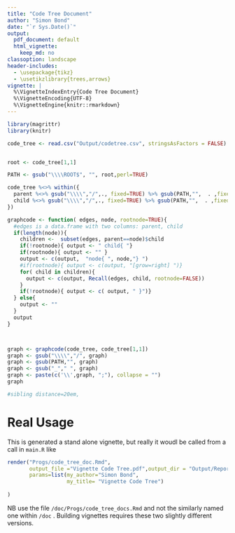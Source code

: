 ```yaml
---
title: "Code Tree Document"
author: "Simon Bond"
date: "`r Sys.Date()`"
output:
  pdf_document: default
  html_vignette:
    keep_md: no
classoption: landscape
header-includes:
  - \usepackage{tikz}
  - \usetikzlibrary{trees,arrows}
vignette: |
  %\VignetteIndexEntry{Code Tree Document} 
  %\VignetteEncoding{UTF-8} 
  %\VignetteEngine{knitr::rmarkdown}
---
```






```r
library(magrittr)
library(knitr)

code_tree <- read.csv("Output/codetree.csv", stringsAsFactors = FALSE)


root <- code_tree[1,1]

PATH <- gsub("\\\\ROOT$", "", root,perl=TRUE) 

code_tree %<>% within({
  parent %<>% gsub("\\\\","/",., fixed=TRUE) %>% gsub(PATH,"",  . ,fixed=TRUE)
  child %<>% gsub("\\\\","/",., fixed=TRUE) %>% gsub(PATH,"",  . ,fixed=TRUE)
})

graphcode <- function( edges, node, rootnode=TRUE){
  #edges is a data.frame with two columns: parent, child
  if(length(node)){
    children <-  subset(edges, parent==node)$child
    if(!rootnode){ output <- " child{ "}
    if(rootnode){ output <- "" }
    output <- c(output,  "node{ ", node,"} ")
    #if(rootnode){ output <- c(output, "[grow=right] ")}
    for( child in children){ 
      output <- c(output, Recall(edges, child, rootnode=FALSE))
    }
    if(!rootnode){ output <- c( output, " }")}
  } else{ 
    output <- ""
  }
  output
}



graph <- graphcode(code_tree, code_tree[1,1])
graph <- gsub("\\\\","/", graph)
graph <- gsub(PATH,"", graph)
graph <- gsub("_"," ", graph)
graph <- paste(c('\\',graph, ";"), collapse = "")
graph

#sibling distance=20em,
```

\begin{tikzpicture}[edge from parent fork right, level distance=20em, grow'=right,
  every node/.style = {shape=rectangle, rounded corners,draw, align=center, fill=white}] 
     `r knit_child(text=graph)`
\end{tikzpicture}

# Real Usage

This is generated a stand alone vignette, but really it woudl be called from a call in `main.R` like


```r
render("Progs/code_tree_doc.Rmd", 
       output_file ="Vignette Code Tree.pdf",output_dir = "Output/Reports",
       params=list(my_author="Simon Bond", 
                   my_title= "Vignette Code Tree")
       
)
```

NB use the file `/doc/Progs/code_tree_docs.Rmd` and not the similarly named one within `/doc` . Building vignettes requires these two slightly different versions. 

